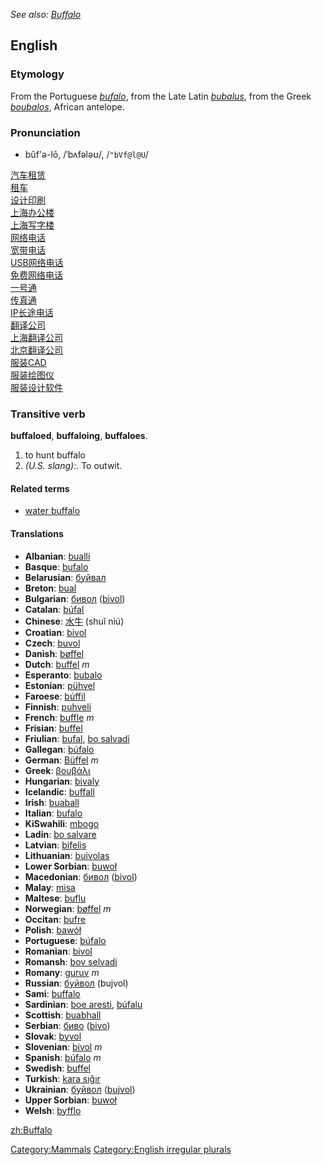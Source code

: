 ''See also: [[Buffalo]]''

==English==

===Etymology===
From the Portuguese ''[[bufalo]]'', from the Late Latin ''[[bubalus]]'', from the Greek ''[[boubalos]]'', African antelope.

=== Pronunciation ===
*bŭf'ə-lō, /ˈbʌfələʊ/, /<tt>"bVf@l@U</tt>/

<a href="http://autoing.com.cn"> 汽车租赁</a><br>
<a href="http://autoing.com.cn"> 租车</a><br>
<a href="http://www.xhje.com"> 设计印刷</a><br>
<a href="http://www.office-021.com"> 上海办公楼</a><br>
<a href="http://www.5151office.cn"> 上海写字楼</a><br>
<a href="http://www.9136.cn"> 网络电话</a><br>
<a href="http://www.9136.cn"> 宽带电话</a><br>
<a href="http://www.9136.cn"> USB网络电话</a><br>
<a href="http://www.9136.cn"> 免费网络电话</a><br>
<a href="http://www.9136.cn"> 一号通</a><br>
<a href="http://www.9136.cn"> 传真通</a><br>
<a href="http://www.9136.cn"> IP长途电话</a><br>
<a href="http://www.xinyitong.org"> 翻译公司</a><br>
<a href="http://www.xinyitong.org"> 上海翻译公司</a><br>
<a href="http://www.xinyitong.org"> 北京翻译公司</a><br>
<a href="http://www.paybacksh.com/index.asp"> 服装CAD</a><br>
<a href="http://www.paybacksh.com/index.asp"> 服装绘图仪</a><br>
<a href="http://www.paybacksh.com/index.asp"> 服装设计软件</a><br>

=== Transitive verb ===
'''buffaloed''', '''buffaloing''', '''buffaloes'''.
# to hunt buffalo
# ''(U.S. slang):''. To outwit.

==== Related terms ====
*[[water buffalo]]

==== Translations ====

*'''Albanian''': [[bualli]]
*'''Basque''': [[bufalo]]
*'''Belarusian''': [[буйвал]]
*'''Breton''': [[bual]]
*'''Bulgarian''': [[бивол]] ([[bivol]])
*'''Catalan''': [[búfal]]
*'''Chinese''': [[水牛]] (shuǐ niú)
*'''Croatian''': [[bivol]]
*'''Czech''': [[buvol]]
*'''Danish''': [[bøffel]]
*'''Dutch''': [[buffel]] ''m''
*'''Esperanto''': [[bubalo]]
*'''Estonian''': [[pühvel]]
*'''Faroese''': [[búffil]]
*'''Finnish''': [[puhveli]]
*'''French''': [[buffle]] ''m''
*'''Frisian''': [[buffel]]
*'''Friulian''': [[bufal]], [[bo salvadi]]
*'''Gallegan''': [[búfalo]]
*'''German''': [[Büffel]] ''m''
*'''Greek''': [[βουβάλι]]
*'''Hungarian''': [[bivaly]]
*'''Icelandic''': [[buffall]]
*'''Irish''': [[buaball]]
*'''Italian''': [[bufalo]]
*'''KiSwahili''': [[mbogo]]
*'''Ladin''': [[bo salvare]]
*'''Latvian''': [[bifelis]]
*'''Lithuanian''': [[buivolas]]
*'''Lower Sorbian''': [[buwoł]]
*'''Macedonian''': [[бивол]] ([[bivol]])
*'''Malay''': [[misa]]
*'''Maltese''': [[buflu]]
*'''Norwegian''': [[bøffel]] ''m''
*'''Occitan''': [[bufre]]
*'''Polish''': [[bawół]]
*'''Portuguese''': [[búfalo]]
*'''Romanian''': [[bivol]]
*'''Romansh''': [[bov selvadi]]
*'''Romany''': [[guruv]] ''m''
*'''Russian''': [[буйвол]] (bujvol)
*'''Sami''': [[buffalo]]
*'''Sardinian''': [[boe aresti]], [[búfalu]]
*'''Scottish''': [[buabhall]]
*'''Serbian''': [[биво]] ([[bivo]])
*'''Slovak''': [[byvol]]
*'''Slovenian''': [[bivol]] ''m''
*'''Spanish''': [[búfalo]] ''m''
*'''Swedish''': [[buffel]]
*'''Turkish''': [[kara sığır]]
*'''Ukrainian''': [[буйвол]] ([[bujvol]])
*'''Upper Sorbian''': [[buwoł]]
*'''Welsh''': [[byfflo]]

[[Category:Mammals]]
[[Category:English irregular plurals]]

[[zh:Buffalo]]